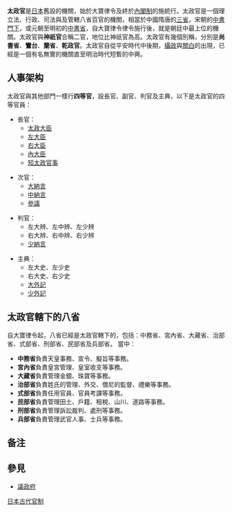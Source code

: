 {{japanese|japanese=太政官|kana=だいじょうかん、<br />おおいまつりごとのつかさ|romaji=Daijō-kan, <br />Ōimatsurigoto no  tsukasa}}
'''太政官'''是[[日本|日本]]舊設的機關，始於大寶律令及終於[[內閣制|內閣制]]的施統行。太政官是一個理立法、行政、司法與及管轄八省百官的機關，相當於中國隋唐的[[三省|三省]]，宋朝的[[中書門下|中書門下]]，或元朝至明初的[[中書省|中書省]]，自大寶律令律令施行後，就是朝廷中最上位的機關。太政官與'''神祇官'''合稱二官，地位比神祇官為高。太政官有幾個別稱，分別是'''尚書省'''、'''鸞台'''、'''蘭省'''、'''乾政官'''。太政官自從平安時代中後期，[[攝政|攝政]]與[[關白|關白]]的出現，已經是一個有名無實的機關直至明治時代短暫的中興。

== 人事架构 ==
太政官與其他部門一樣行'''四等官'''，設長官、副官、判官及主典，以下是太政官的四等官員：

* 長官：
** [[太政大臣|太政大臣]]
** [[左大臣|左大臣]]
** [[右大臣|右大臣]]
** [[內大臣_(日本)|內大臣]]
** [[知太政官事|知太政官事]]

* 次官：
** [[大納言|大納言]]
** [[中納言|中納言]]
** [[參議|參議]]

* 判官：
** 左大辨、左中辨、左少辨
** 右大辨、右中辨、右少辨
** [[少納言|少納言]]

* 主典：
** 左大史、左少史
** 右大史、右少史
** [[大外記|大外記]]
** [[少外記|少外記]]

== 太政官轄下的八省 ==
自大寶律令起，八省已經是太政官轄下的，包括：中務省、宮內省、大藏省、治部省、式部省、刑部省、民部省及兵部省。
當中：
* '''中務省'''負責天皇事務、宣令、擬旨等事務。
* '''宮內省'''負責皇宮管理、皇室收支等事務。
* '''大藏省'''負責管理金銀、珠寶等事務。
* '''治部省'''負責姓氏{{noteTag|1=明治維新前，姓氏在日本不是人人皆有的，是天皇御准授予的。}}的管理、外交、僧尼的監督、禮樂等事務。
* '''式部省'''負責任用官員、官員考課等事務。
* '''民部省'''負責管理田土、戶籍、租稅、山川、道路等事務。
* '''刑部省'''負責管理訴訟裁判、處刑等事務。
* '''兵部省'''負責管理武官人事、士兵等事務。

== 备注 ==
{{NoteFoot}}
==參見==
*[[議政府|議政府]]
{{Government-official-hist-stub}}
{{日本律令制官職}}
{{大日本帝国}}
[[Category:日本古代官制|]]
